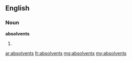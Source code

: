 ==English==

===Noun===
'''absolvents'''

# {{plural of|absolvent}}

[[ar:absolvents]]
[[fr:absolvents]]
[[mg:absolvents]]
[[my:absolvents]]